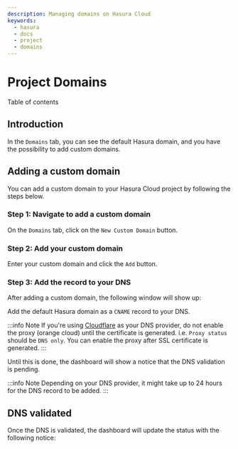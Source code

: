 ```yaml
---
description: Managing domains on Hasura Cloud
keywords:
  - hasura
  - docs
  - project
  - domains
---
```



# Project Domains

<CustomTOCListHead>Table of contents</CustomTOCListHead>
<TOCInline toc={toc} />

## Introduction

In the `Domains` tab, you can see the default Hasura domain, and you have the possibility to add custom domains.

## Adding a custom domain

You can add a custom domain to your Hasura Cloud project by following the steps below.

### Step 1: Navigate to add a custom domain

On the `Domains` tab, click on the `New Custom Domain` button.

<Thumbnail
  src="/img/graphql/cloud/projects/add-custom-domain.png"
  alt="Add custom domain"
  width="727px"
/>

### Step 2: Add your custom domain

Enter your custom domain and click the `Add` button.

<Thumbnail
  src="/img/graphql/cloud/projects/choose-custom-domain.png"
  alt="Choose custom domain"
  width="727px"
/>

### Step 3: Add the record to your DNS

After adding a custom domain, the following window will show up:

<Thumbnail
  src="/img/graphql/cloud/projects/dns-settings.png"
  alt="DNS settings"
  width="727px"
/>

Add the default Hasura domain as a `CNAME` record to your DNS.

:::info Note 
If you're using [Cloudflare](https://www.cloudflare.com) as your DNS provider, do not enable the proxy (orange cloud) until the certificate is generated. i.e. `Proxy status` should be `DNS only`. You can enable the proxy after SSL certificate is generated. 
:::

Until this is done, the dashboard will show a notice that the DNS validation is pending.

<Thumbnail
  src="/img/graphql/cloud/projects/dns-validation-pending.png"
  alt="DNS validation pending"
  width="727px"
/>

:::info Note 
Depending on your DNS provider, it might take up to 24 hours for the DNS record to be added. 
:::

## DNS validated

Once the DNS is validated, the dashboard will update the status with the following notice:

<Thumbnail
  src="/img/graphql/cloud/projects/dns-validated.png"
  alt="DNS validated"
  width="727px"
/>
